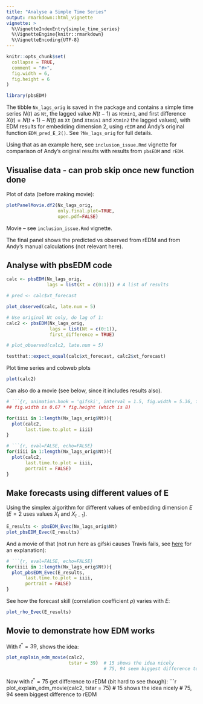 ```yaml
---
title: "Analyse a Simple Time Series"
output: rmarkdown::html_vignette
vignette: >
  %\VignetteIndexEntry{simple_time_series}
  %\VignetteEngine{knitr::rmarkdown}
  %\VignetteEncoding{UTF-8}
---
```


```r
knitr::opts_chunk$set(
  collapse = TRUE,
  comment = "#>",
  fig.width = 6,
  fig.height = 6
)
```

```r
library(pbsEDM)
```

The tibble `Nx_lags_orig` is saved in the package and contains a simple time
series $N(t)$ as `Nt`, the lagged value $N(t-1)$ as `Ntmin1`, and first difference
$X(t) = N(t+1) - N(t)$ as `Xt` (and `Xtmin1` and `Xtmin2` the lagged values),
with EDM results for embedding dimension 2, using `rEDM` and Andy's original
function `EDM_pred_E_2()`. See `?Nx_lags_orig` for full details.

Using that as an example here, see `inclusion_issue.Rmd` vignette for comparison
of Andy's original results with results from `pbsEDM` and `rEDM`.

## Visualise data - can prob skip once new function done

Plot of data (before making movie):
```r
plotPanelMovie.df2(Nx_lags_orig,
                   only.final.plot=TRUE,
                   open.pdf=FALSE)
```

Movie -- see `inclusion_issue.Rmd` vignette.

The final panel shows the predicted vs observed from rEDM and from Andy's manual
calculations (not relevant here).

## Analyse with pbsEDM code

```r
calc <- pbsEDM(Nx_lags_orig,
               lags = list(Xt = c(0:1))) # A list of results

# pred <- calc$xt_forecast

plot_observed(calc, late.num = 5)
```

```r
# Use original Nt only, do lag of 1:
calc2 <- pbsEDM(Nx_lags_orig,
                lags = list(Nt = c(0:1)),
                first_difference = TRUE)

# plot_observed(calc2, late.num = 5)

testthat::expect_equal(calc$xt_forecast, calc2$xt_forecast)
```

Plot time series and cobweb plots

```r
plot(calc2)
```

Can also do a movie (see below, since it includes results also).

```r
# ```{r, animation.hook = 'gifski', interval = 1.5, fig.width = 5.36, fig.height = 8}
## fig.width is 0.67 * fig.height (which is 8)

for(iiii in 1:length(Nx_lags_orig$Nt)){
  plot(calc2,
       last.time.to.plot = iiii)
}
```

<!--
And again in landscape mode (for presentations):-->
```r
# ```{r, eval=FALSE, echo=FALSE}
for(iiii in 1:length(Nx_lags_orig$Nt)){
  plot(calc2,
       last.time.to.plot = iiii,
       portrait = FALSE)
}
```

## Make forecasts using different values of E

Using the simplex algorithm for different values of embedding dimension $E$
($E=2$ uses values $X_t$ and $X_{t-1}$).
```r
E_results <- pbsEDM_Evec(Nx_lags_orig$Nt)
plot_pbsEDM_Evec(E_results)
```

And a movie of that (not run here as gifski causes Travis fails, see [here](https://htmlpreview.github.io/?https://raw.githubusercontent.com/andrew-edwards/sizeSpectra/master/doc/MEPS_IBTS_recommend.html) for an explanation):
<!-- # made width 9 not 8 to see axis labels better-->
```r
# ```{r, eval=FALSE, echo=FALSE}
for(iiii in 1:length(Nx_lags_orig$Nt)){
  plot_pbsEDM_Evec(E_results,
       last.time.to.plot = iiii,
       portrait = FALSE)
}
```

<!-- ![pbsEDM_movie_1.gif](pbsEDM_movie_1.gif).-->

See how the forecast skill (correlation coefficient $\rho$) varies with $E$:
```r
plot_rho_Evec(E_results)
```

## Movie to demonstrate how EDM works

With $t^* = 39$, shows the idea:
<!-- ```{r, eval = FALSE} -->
```r
plot_explain_edm_movie(calc2,
                       tstar = 39)  # 15 shows the idea nicely
                                    # 75, 94 seem biggest difference to rEDM
```

Now with $t^* = 75$ get difference to rEDM (bit hard to see though):
```r
plot_explain_edm_movie(calc2,
                       tstar = 75)  # 15 shows the idea nicely
                                    # 75, 94 seem biggest difference to rEDM
